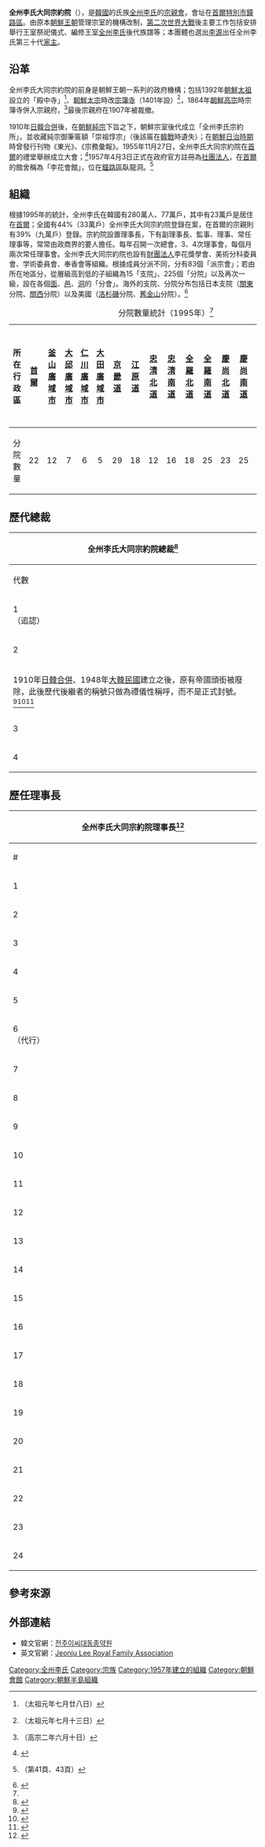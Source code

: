 {{noteTA
|1=zh-cn:朝鲜战争; zh-tw:韓戰; zh-hk:韓戰; zh-sg:韩战;
}}
{{Infobox organization
| name              = 全州李氏大同宗約院<br>전주이씨대동종약원{{ko}}<br>Jeonju Lee Royal Family Association{{en}}
| logo              = [[File:Plum_Flower_Hall.JPG|250px]]
| caption           = 本部事務所「李花會館」
| type              = [[宗親會|宗親會]]
| founded_date      = {{start date and age|df=yes|1957|4|3}}
| founders          = 
| location          = {{KOR}}[[首爾|首爾]]
| origins           =
| key_people        = [[李源_(1962年)|李源]]（總裁）<br>{{link-ko|李貴男|이귀남}}（現任理事長）
| area_served       = 
| num_volunteers    = 
| num_employees     = 
| num_members       =
| subsid            =
| owner             =
| Non-profit_slogan =
| homepage          = {{URL|http://rfo.co.kr/}}
| dissolved         =
| footnotes         =
}}

'''全州李氏大同宗約院'''（{{lang-ko|전주이씨대동종약원}}），是[[韓國|韓國]]的氏族[[全州李氏|全州李氏]]的[[宗親會|宗親會]]，會址在[[首爾特別市|首爾特別市]][[鐘路區|鐘路區]]。由原本[[朝鮮王朝|朝鮮王朝]]管理宗室的機構改制，[[第二次世界大戰|第二次世界大戰]]後主要工作包括安排舉行王室祭祀儀式、編修王室[[全州李氏|全州李氏]]後代族譜等；本團體也選出[[李源_(韓國)|李源]]出任全州李氏第三十代[[家主|家主]]。

==沿革==
全州李氏大同宗約院的前身是朝鮮王朝一系列的政府機構；包括1392年[[朝鮮太祖|朝鮮太祖]]設立的「殿中寺」<ref>{{cite web |title=문무 백관의 관제 |url=http://sillok.history.go.kr/id/waa_10107028_004 |website=朝鮮王朝實錄 |accessdate=2020-06-18 |archive-date=2020-06-20 |archive-url=https://web.archive.org/web/20200620094417/http://sillok.history.go.kr/id/waa_10107028_004 |dead-url=no }}（太祖元年七月廿八日）</ref>、[[朝鮮太宗|朝鮮太宗]]時改[[宗簿寺|宗簿寺]]（1401年設）<ref>{{cite web |title=관제 개편 |url=http://sillok.history.go.kr/id/wca_10107013_002 |website=朝鮮王朝實錄 |accessdate=2020-06-18 |archive-date=2020-06-20 |archive-url=https://web.archive.org/web/20200620214111/http://sillok.history.go.kr/id/wca_10107013_002 |dead-url=no }}（太祖元年七月十三日）</ref>，1864年[[朝鮮高宗|朝鮮高宗]]時宗簿寺併入宗親府，<ref>{{cite web |title=대신들이 종친부의 격상에 따른 관직 제도의 변경 등을 아뢰다 |url=http://sillok.history.go.kr/id/wza_10206010_001 |website=朝鮮王朝實錄 |accessdate=2020-06-18 |archive-date=2020-06-19 |archive-url=https://web.archive.org/web/20200619042507/http://sillok.history.go.kr/id/wza_10206010_001 |dead-url=no }}（高宗二年六月十日）</ref>最後宗親府在1907年被裁撤。

1910年[[日韓合併|日韓合併]]後，在[[朝鮮純宗|朝鮮純宗]]下旨之下，朝鮮宗室後代成立「全州李氏宗約所」，並收藏純宗御筆匾額「崇祖惇宗」（後該匾在[[韓戰|韓戰]]時遺失）；在[[朝鮮日治時期|朝鮮日治時期]]時曾發行刊物《東光》、《宗務彙報》。1955年11月27日，全州李氏大同宗約院在[[首爾|首爾]]{{link-ko|徽文中學校|휘문중학교}}的禮堂舉辦成立大會；<ref>{{cite web |title=창립 및 연혁 |url=http://www.rfo.co.kr/history.htm |website=전주이씨대동종약원 |accessdate=2020-06-18 |archive-date=2020-06-20 |archive-url=https://web.archive.org/web/20200620031429/http://rfo.co.kr/history.htm |dead-url=no }}</ref>1957年4月3日正式在政府官方註冊為[[法人|社團法人]]，在[[首爾|首爾]]的館舍稱為「李花會館」，位在[[鐘路區|鐘路區]]臥龍洞。<ref>{{cite web |title=全州李氏大同宗約院三十年史 |url=https://www.familysearch.org/search/catalog/1352758 |publisher=全州李氏大同宗約院 |accessdate=2020-06-18 |archive-date=2021-10-19 |archive-url=https://web.archive.org/web/20211019201116/https://www.familysearch.org/search/catalog/1352758 }}（第41頁、43頁）</ref>

==組織==
根據1995年的統計，全州李氏在韓國有280萬人、77萬戶，其中有23萬戶是居住在[[首爾|首爾]]；全國有44%（33萬戶）全州李氏大同宗約院登錄在案，在首爾的宗親則有39%（九萬戶）登錄。宗約院設置理事長，下有副理事長、監事、理事、常任理事等，常常由政商界的要人擔任。每年召開一次總會，3、4次理事會，每個月兩次常任理事會。全州李氏大同宗約院也設有[[財團法人|財團法人]]李花獎學會、美術分科委員會、学術委員會、奉香會等組織。根據成員分派不同，分有83個「派宗會」；若由所在地區分，從層級高到低的子組織為15「支院」、225個「分院」以及再次一級，設在各個[[面_(朝鮮)|面]]、[[邑_(行政區劃)|邑]]、[[行政洞|洞]]的「分會」。海外的支院、分院分布包括日本支院（[[關東地方|關東]]分院、[[近畿地方|關西]]分院）以及美國（[[洛杉磯|洛杉磯]]分院、[[舊金山|舊金山]]分院）。<ref name="nbj">{{cite journal |author1=노부자(魯富子) |title=韓国の都市における同姓組織の全体構造 - ソウル市の「全州李氏大同宗約院」を事例にして |journal=ソシオロジ |date=1997 |volume=41 |issue=3 |pages=41-43 |doi=10.14959/soshioroji.41.3_37 |url=https://www.jstage.jst.go.jp/article/soshioroji/41/3/41_37/_pdf |accessdate=2020-07-23 |archive-date=2020-07-23 |archive-url=https://web.archive.org/web/20200723123437/https://www.jstage.jst.go.jp/article/soshioroji/41/3/41_37/_pdf |dead-url=no }}</ref>
{| class="wikitable"
|+ 分院數量統計（1995年）<ref name="nbj" />
|-
! 所在行政區 !! [[首爾|首爾]] !! [[釜山廣域市|釜山廣域市]] !! [[大邱廣域市|大邱廣域市]] !! [[仁川廣域市|仁川廣域市]] !! [[大田廣域市|大田廣域市]] !! [[京畿道|京畿道]] !! [[江原道_(韓國)|江原道]] !! [[忠清北道|忠清北道]] !! [[忠清南道|忠清南道]] !! [[全羅北道|全羅北道]] !! [[全羅南道|全羅南道]] !! [[慶尚北道|慶尚北道]] !! [[慶尚南道|慶尚南道]] !! [[濟州特別自治道|濟州特別自治道]] !! [[日本|日本]] !! [[美國|美國]] !! 合計
|-
! 分院數量 
|align=center| 22 ||align=center| 12 ||align=center| 7 ||align=center| 6 ||align=center| 5 ||align=center| 29 ||align=center| 18 ||align=center| 12 ||align=center| 16 ||align=center| 18 ||align=center| 25 ||align=center| 23 ||align=center| 25 ||align=center| 3 ||align=center| 2 ||align=center| 2 
|align=center| 225
|}

==歷代總裁==
{| class="wikitable" style="text-align: center;" width=100%
!colspan="7" |全州李氏大同宗約院總裁<ref>{{cite web |title=역대 총재 |url=http://www.rfo.co.kr/director1.htm |accessdate=2020-06-18 |archive-date=2020-06-21 |archive-url=https://web.archive.org/web/20200621104839/http://rfo.co.kr/director1.htm |dead-url=no }}</ref>
|-
!width="5%" |代數
!width="10%" |肖像
!width="10%" |稱號
!width="10%" |姓名
!width="20%" |就任時間
!width="20%" |生卒年
!width="20%" |附註
|- style="font-size:89%;" align="center"
|1<br>（追認）
|[[File:Prince_Imperial_Ui.jpg|100px]]
|義親王
|[[李堈|李堈]]
|1910年（追認）
|1877年－1955年
| align="left" |
* [[朝鮮高宗|朝鮮高宗]]庶二子
* 1892年封為義和君<ref>{{cite web |title=《高宗實錄》卷28，高宗二十八年（1891年）十二月二十九日 |url=http://sillok.history.go.kr/id/wza_12812029_001 |website=朝鮮王朝實錄 |accessdate=2020-06-19 |archive-date=2020-06-21 |archive-url=https://web.archive.org/web/20200621094409/http://sillok.history.go.kr/id/wza_12812029_001 |dead-url=no }}</ref>，1900年升為義親王
|- style="font-size:89%;" align="center"
|2
|[[File:Crown_Prince_of_Korea_Yi_Un.jpg|100px]]
|英親王
|[[李垠|李垠]]
|1966年7月29日
|1897年－1970年
| align="left" |
* [[朝鮮高宗|朝鮮高宗]]庶三子
* 1900年封為英親王，1907年成為[[朝鮮純宗|朝鮮純宗]]的皇太子
|- style="font-size:89%;" align="center"
| colspan="8" |1910年[[日韓合併|日韓合併]]、1948年[[大韓民國|大韓民國]]建立之後，原有帝國頭銜被廢除，此後歷代後繼者的稱號只做為禮儀性稱呼，而不是正式封號。<ref>{{cite web |title=《官報》（1910年08月29日） |website=國立國會図書館デジタルコレクション |url=https://dl.ndl.go.jp/info:ndljp/pid/2951509/11 |accessdate=2020-12-30 |archive-date=2019-08-09 |archive-url=https://web.archive.org/web/20190809080752/http://dl.ndl.go.jp/info:ndljp/pid/2951509/11 }}</ref><ref name="mj43">{{cite wikisource | title = 明治四十三年八月二十九日詔勅 | wslink = 前韓國皇帝ヲ册シテ王ト爲シ皇太子及將來ノ世嗣、太皇帝及各其儷匹ノ稱呼ヲ定メ竝ニ禮遇ノ件 | wslanguage =ja  | quote = 前韓國皇帝ヲ册シテ王ト爲シ昌德宮李王ト稱シ……皇太子及將來ノ世嗣ヲ王世子トシ太皇帝ヲ太王ト爲シ德壽宮李太王ト稱シ……}}</ref><ref>{{cite wikisource | title = 《大韓民國憲法》（翻譯） | wslink = Translation:大韓民國憲法 | wslanguage =zh  | quote = （第二章第十一條之二）不允許社會的特殊等級制度，亦不得以任何形式建立這一制度。}}</ref>
|- style="font-size:89%;" align="center"
|3
|[[File:Yi_Gu.jpg|100px]]
|皇世孫
|[[李玖|李玖]]
|1973年3月20日
|1931年－2005年
| align="left" |
* 李垠第二子
* 出生時為[[李王家|李王世子]]
|- style="font-size:89%;" align="center"
|4
|[[File:Yiwon_08JongmyoDaeje.jpg|100px]]
|皇嗣孙
|[[李源_(韩国)|李源]]
|2007年6月27日
|1962年－
| align="left" |
* 李玖嗣子
* [[朝鮮高宗|朝鮮高宗]]曾孫、義親王李堈孫、李堈第九子[[李鉀|李鉀]]長子
|}

==歷任理事長==
{| class="wikitable" style="text-align: center;" width=100%
!colspan="6" |全州李氏大同宗約院理事長<ref>{{cite web |title=역대 이사장 |url=http://www.rfo.co.kr/director.htm |accessdate=2020-06-18 |archive-url=https://web.archive.org/web/20200621054600/http://rfo.co.kr/director.htm |archive-date=2020-06-21 |dead-url=yes }}</ref>
|-
!width="8%" |#
!width="10%" |姓名
!width="30%" |任期
!width="17%" |所屬支派
!width="20%" |生卒年
!width="5%" |參考
|- style="font-size:89%;" align="center"
|1
|{{link-ko|李範昇|이범승}}
|1955年11月7日－1958年2月9日
|[[廣平大君|廣平大君]]派17代
|1887年－1976年
|<ref>{{cite book |author1=이용재 |title=도서관인물 평전 |date=2013-02-28 |isbn=9788965452102}}</ref>
|- style="font-size:89%;" align="center"
|2
|[[李起鵬|李起鵬]]
|1958年2月10日－1959年4月3日
|[[孝寧大君|孝寧大君]]派17代
|1896年－1960年
|
|- style="font-size:89%;" align="center"
|3
|rowspan="3"|李世楨
|rowspan="3"|1962年12月25日－1970年3月4日
|rowspan="3"|[[益陽君|益陽君]]派15代
|rowspan="3"|1895年－1972年
|rowspan="3"|<ref>{{cite web |url=http://www.daejonggyo.or.kr/modules/board/bd_view.html?no=6&id=man4&p=1&or=bd_order&al=asc |website=[[大倧教|大倧教]] |title=이세정(李世楨, 1895∼1972) |accessdate=2020-06-18 |archive-date=2020-06-20 |archive-url=https://web.archive.org/web/20200620034143/http://www.daejonggyo.or.kr/modules/board/bd_view.html?no=6&id=man4&p=1&or=bd_order&al=asc |dead-url=no }}</ref><ref>{{cite web |url=http://www.jokbo.re.kr/book/index.html?sn=&fn=1125&fnkey=11251216 |title=전주이씨(全州李氏) |website=부천족보도서관 |accessdate=2020-06-18 |archive-date=2020-06-21 |archive-url=https://web.archive.org/web/20200621070648/http://www.jokbo.re.kr/book/index.html?sn=&fn=1125&fnkey=11251216 |dead-url=no }}</ref>
|- style="font-size:89%;" align="center"
|4
|- style="font-size:89%;" align="center"
|5
|- style="font-size:89%;" align="center"
|6<br>（代行）
|{{link-ko|李建雄|이건웅}}
|1970年3月20日－1970年9月20日
|{{link-ko|德泉君|덕천군 (1397년)}}派15代
|1941年－
|<ref>{{cite news |title=사직대제, 중요무형문화재로 지정 예고 |url=https://news.joins.com/article/705070 |accessdate=2020-06-18 |date=2002-02-23 |archive-date=2020-06-20 |archive-url=https://web.archive.org/web/20200620195114/https://news.joins.com/article/705070 |dead-url=no }}</ref>
|- style="font-size:89%;" align="center"
|7
|{{link-ko|李壽吉|이주 (황족)}}<br>（李鑄）
|1971年2月12日－1974年5月12日
|[[李㴭|麟坪大君]]派10代
|1918年－1982年
|
|- style="font-size:89%;" align="center"
|8
|李鳳宇
|1975年4月15日－1977年5月12日
|[[孝寧大君|孝寧大君]]派15代
|
|
|- style="font-size:89%;" align="center"
|9
|rowspan="4"|{{link-ko|李載灐|이재형 (1914년)}}
|rowspan="4"|1977年5月13日－1992年1月30日
|rowspan="4"|[[仁城君|仁城君]]派10代
|rowspan="4"|1914年－1992年
|rowspan="4"|<ref>{{cite web |url=https://www.woonkyung.or.kr/blank-2 |title=운경 이재형 |accessdate=2020-06-18 |archive-date=2020-06-19 |archive-url=https://web.archive.org/web/20200619043615/https://www.woonkyung.or.kr/blank-2 |dead-url=no }}</ref>
|- style="font-size:89%;" align="center"
|10
|- style="font-size:89%;" align="center"
|11
|- style="font-size:89%;" align="center"
|12
|- style="font-size:89%;" align="center"
|13
|rowspan="2"|李範俊
|rowspan="2"|1992年2月1日－1996年9月20日
|rowspan="2"|[[廣平大君|廣平大君]]派17代
|rowspan="2"|1928年－2007年
|rowspan="2"|<ref>{{cite web |title=공훈록보기 |url=http://dnc.go.kr/_prog/_board/?mode=V&no=33697&code=merit&site_dvs_cd=kr&menu_dvs_cd=0208&s_post_dvs_cd=&skey=&sval=&GotoPage=250 |accessdate=2020-06-18 |archive-date=2020-06-19 |archive-url=https://web.archive.org/web/20200619095841/http://dnc.go.kr/_prog/_board/?mode=V&no=33697&code=merit&site_dvs_cd=kr&menu_dvs_cd=0208&s_post_dvs_cd=&skey=&sval=&GotoPage=250 |dead-url=no }}</ref>
|- style="font-size:89%;" align="center"
|14
|- style="font-size:89%;" align="center"
|15
|rowspan="6"|{{link-ko|李桓儀|이환의}}
|rowspan="6"|1996年9月31日－2012年1月3日
|rowspan="6"|[[孝寧大君|孝寧大君]]派16代
|rowspan="6"|1931年－
|rowspan="6"|<ref>{{cite web |title=이환의 |url=http://cdb.chosun.com/search/db-people/i_common/profile.jsp?uci=G010+1-02141999110500021424 |accessdate=2020-06-18 |archive-date=2020-06-19 |archive-url=https://web.archive.org/web/20200619050043/http://cdb.chosun.com/search/db-people/i_common/profile.jsp?uci=G010+1-02141999110500021424 |dead-url=no }}</ref>
|- style="font-size:89%;" align="center"
|16
|- style="font-size:89%;" align="center"
|17
|- style="font-size:89%;" align="center"
|18
|- style="font-size:89%;" align="center"
|19
|- style="font-size:89%;" align="center"
|20
|- style="font-size:89%;" align="center"
|21
|rowspan="3"|{{link-ko|李台燮|이태섭 (1939년)}}
|rowspan="3"|2012年1月4日－2019年12月17日
|rowspan="3"|[[德陽君|德陽君]]派14代
|rowspan="3"|1939年－
|rowspan="3"|<ref>{{cite web |title=이태섭 |url=https://people.joins.com/search/profile.aspx?pn=10664 |accessdate=2020-06-18 |archive-date=2020-06-18 |archive-url=https://web.archive.org/web/20200618132303/https://people.joins.com/search/profile.aspx?pn=10664 |dead-url=no }}</ref>
|- style="font-size:89%;" align="center"
|22
|- style="font-size:89%;" align="center"
|23
|- style="font-size:89%;" align="center"
|24
|{{link-ko|李貴男|이귀남}}
|2019年12月18日－
|[[檜山君|檜山君]]派17代
|1951年－
|<ref>{{cite web |title=이귀남 |url=https://people.joins.com/search/profile.aspx?pn=33089 |accessdate=2020-06-18 |archive-date=2020-06-19 |archive-url=https://web.archive.org/web/20200619014020/https://people.joins.com/search/profile.aspx?pn=33089 |dead-url=no }}</ref><ref>{{cite news |author1=김용란 |title=이귀남 향우 전주이씨 대동종약원 이사장 추대 |url=http://www.jhtoday.net/news/articleView.html?idxno=3637 |accessdate=2020-06-18 |agency=장흥투데이 |date=2020-02-07 |archive-date=2020-06-20 |archive-url=https://web.archive.org/web/20200620083434/http://www.jhtoday.net/news/articleView.html?idxno=3637 |dead-url=no }}</ref>
|}

==參考來源==
{{reflist}}

==外部連結==
* 韓文官網：[http://www.rfo.co.kr/index.htm 전주이씨대동종약원]{{Wayback|url=http://www.rfo.co.kr/index.htm |date=20200620060751 }}
* 英文官網：[http://kms246.bizwon.co.kr/bin/minihome/index.html?seq=7254 Jeonju Lee Royal Family Association]{{Wayback|url=http://kms246.bizwon.co.kr/bin/minihome/index.html?seq=7254 |date=20200222105413 }}

[[Category:全州李氏|Category:全州李氏]]
[[Category:宗族|Category:宗族]]
[[Category:1957年建立的組織|Category:1957年建立的組織]]
[[Category:朝鮮會館|Category:朝鮮會館]]
[[Category:朝鮮半島組織|Category:朝鮮半島組織]]